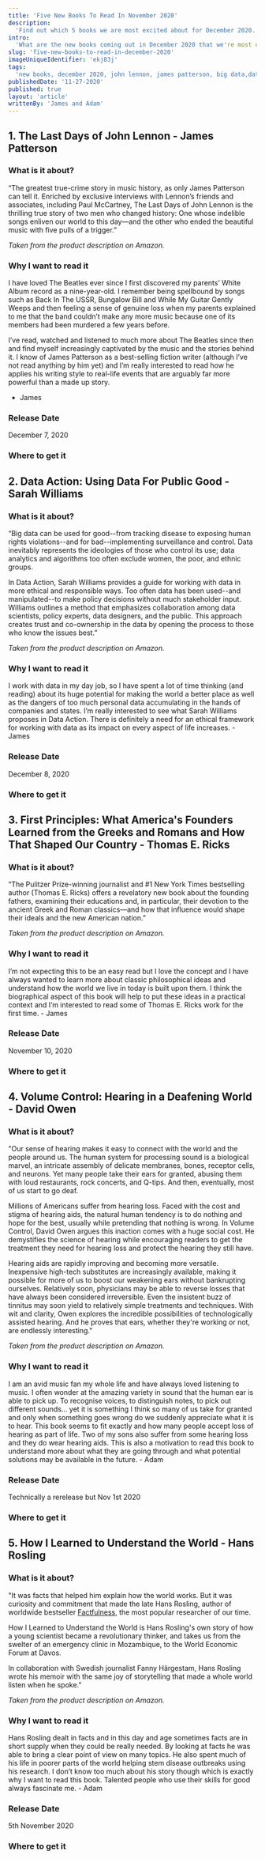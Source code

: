 ```yaml
---
title: 'Five New Books To Read In November 2020'
description:
  'Find out which 5 books we are most excited about for December 2020.'
intro:
  'What are the new books coming out in December 2020 that we're most excited by? Featuring John Lennon, big data and more...'
slug: 'five-new-books-to-read-in-december-2020'
imageUniqueIdentifier: 'ekj83j'
tags:
  'new books, december 2020, john lennon, james patterson, big data,data action, sarah williams'
publishedDate: '11-27-2020'
published: true
layout: 'article'
writtenBy: 'James and Adam'
---
```



<Box textAlign="center">
  <h2>1. The Last Days of John Lennon - James Patterson</h2>
</Box>

<Image266x400
  src="barack-obama-a-promised-land_immu4t"
  altText="The Last Days of John Lennon"
  imageCategory="book-summaries"
/>

### What is it about?

“The greatest true-crime story in music history, as only James Patterson can tell it. Enriched by exclusive interviews with Lennon’s friends and associates, including Paul McCartney, The Last Days of John Lennon is the thrilling true story of two men who changed history: One whose indelible songs enliven our world to this day—and the other who ended the beautiful music with five pulls of a trigger.”

_Taken from the product description on Amazon._

### Why I want to read it

I have loved The Beatles ever since I first discovered my parents’ White Album record as a nine-year-old. I remember being spellbound by songs such as Back In The USSR,  Bungalow Bill and While My Guitar Gently Weeps and then feeling a sense of genuine loss when my parents explained to me that the band couldn’t make any more music because one of its members had been murdered a few years before. 

I’ve read, watched and listened to much more about The Beatles since then and find myself increasingly captivated by the music and the stories behind it. I know of James Patterson as a best-selling fiction writer (although I’ve not read anything by him yet) and I’m really interested to read how he applies his writing style to real-life events that are arguably far more powerful than a made up story.
 - James

### Release Date

December 7, 2020

### Where to get it

<AmazonCta link="https://www.amazon.com/Last-Days-John-Lennon/dp/0316429066/ref=as_li_ss_tl?dchild=1&keywords=The+Last+Days+of+John+Lennon&qid=1606475228&sr=8-2&linkCode=ll1&tag=paperbacktrav-20&linkId=776a0ef1728b0516e0cf8e4e4d285e7e&language=en_US" />

<Box textAlign="center" pt={8}>
  <h2>2. Data Action: Using Data For Public Good - Sarah Williams</h2>
</Box>

<Image266x400
  src="seth-godin-the-practice_hm8xla"
  altText="Data Action: Using Data For Public Good"
  imageCategory="book-summaries"
/>

### What is it about?

“Big data can be used for good--from tracking disease to exposing human rights violations--and for bad--implementing surveillance and control. Data inevitably represents the ideologies of those who control its use; data analytics and algorithms too often exclude women, the poor, and ethnic groups. 

In Data Action, Sarah Williams provides a guide for working with data in more ethical and responsible ways. Too often data has been used--and manipulated--to make policy decisions without much stakeholder input. Williams outlines a method that emphasizes collaboration among data scientists, policy experts, data designers, and the public. This approach creates trust and co-ownership in the data by opening the process to those who know the issues best.”

_Taken from the product description on Amazon._

### Why I want to read it

I work with data in my day job, so I have spent a lot of time thinking (and reading) about its huge potential for making the world a better place as well as the dangers of too much personal data accumulating in the hands of companies and states. I’m really interested to see what Sarah Williams proposes in Data Action. There is definitely a need for an ethical framework for working with data as its impact on every aspect of life increases. - James

### Release Date

December 8, 2020

### Where to get it

<AmazonCta link="https://www.amazon.com/Data-Action-Using-Public-Good/dp/0262044196/ref=as_li_ss_tl?dchild=1&keywords=data+action&qid=1606472118&sr=8-1&linkCode=ll1&tag=paperbacktrav-20&linkId=d8fe8588ac9e61031677b4c926327151&language=en_US" />

<Box textAlign="center" pt={8}>
  <h2>
    3. First Principles: What America's Founders Learned from the Greeks and
    Romans and How That Shaped Our Country - Thomas E. Ricks
  </h2>
</Box>

<Image266x400
  src="thomas-e-ricks-first-principles_y9kzym"
  altText="First Principles: What America's Founders Learned from the Greeks and Romans and How That Shaped Our Country"
  imageCategory="book-summaries"
/>

### What is it about?

“The Pulitzer Prize-winning journalist and #1 New York Times bestselling author
(Thomas E. Ricks) offers a revelatory new book about the founding fathers,
examining their educations and, in particular, their devotion to the ancient
Greek and Roman classics—and how that influence would shape their ideals and the
new American nation.”

_Taken from the product description on Amazon._

### Why I want to read it

I’m not expecting this to be an easy read but I love the concept and I have
always wanted to learn more about classic philosophical ideas and understand how
the world we live in today is built upon them. I think the biographical aspect
of this book will help to put these ideas in a practical context and I’m
interested to read some of Thomas E. Ricks work for the first time. - James

### Release Date

November 10, 2020

### Where to get it

<AmazonCta link="https://www.amazon.com/First-Principles-Americas-Founders-Learned/dp/0062997459/ref=as_li_ss_tl?crid=1AZPZEBLU6KKO&dchild=1&keywords=first+principles&qid=1603376424&s=books&sprefix=first+princ,stripbooks-intl-ship,288&sr=1-1&linkCode=ll1&tag=paperbacktrav-20&linkId=d7bc1bb7da1be9b76313979308e0e795&language=en_US" />

<Box textAlign="center" pt={8}>
  <h2>4. Volume Control: Hearing in a Deafening World - David Owen</h2>
</Box>

<Image266x400
  src="david-owen-volume-control_eskumj"
  altText="Volume Control: Hearing in a Deafening World"
  imageCategory="book-summaries"
/>

### What is it about?

"Our sense of hearing makes it easy to connect with the world and the people
around us. The human system for processing sound is a biological marvel, an
intricate assembly of delicate membranes, bones, receptor cells, and neurons.
Yet many people take their ears for granted, abusing them with loud restaurants,
rock concerts, and Q-tips. And then, eventually, most of us start to go deaf.

Millions of Americans suffer from hearing loss. Faced with the cost and stigma
of hearing aids, the natural human tendency is to do nothing and hope for the
best, usually while pretending that nothing is wrong. In Volume Control, David
Owen argues this inaction comes with a huge social cost. He demystifies the
science of hearing while encouraging readers to get the treatment they need for
hearing loss and protect the hearing they still have.

Hearing aids are rapidly improving and becoming more versatile. Inexpensive
high-tech substitutes are increasingly available, making it possible for more of
us to boost our weakening ears without bankrupting ourselves. Relatively soon,
physicians may be able to reverse losses that have always been considered
irreversible. Even the insistent buzz of tinnitus may soon yield to relatively
simple treatments and techniques. With wit and clarity, Owen explores the
incredible possibilities of technologically assisted hearing. And he proves that
ears, whether they're working or not, are endlessly interesting."

_Taken from the product description on Amazon._

### Why I want to read it

I am an avid music fan my whole life and have always loved listening to music. I
often wonder at the amazing variety in sound that the human ear is able to pick
up. To recognise voices, to distinguish notes, to pick out different sounds… yet
it is something I think so many of us take for granted and only when something
goes wrong do we suddenly appreciate what it is to hear. This book seems to fit
exactly and how many people accept loss of hearing as part of life. Two of my
sons also suffer from some hearing loss and they do wear hearing aids. This is
also a motivation to read this book to understand more about what they are going
through and what potential solutions may be available in the future. - Adam

### Release Date

Technically a rerelease but Nov 1st 2020

### Where to get it

<AmazonCta link="https://www.amazon.com/gp/product/0525534229/ref=as_li_tl?ie=UTF8&camp=1789&creative=9325&creativeASIN=0525534229&linkCode=as2&tag=paperbacktrav-20&linkId=0eed3edc0eace95ccde64a8036e0120f" />

<Box textAlign="center" pt={8}>
  <h2>5. How I Learned to Understand the World - Hans Rosling</h2>
</Box>

<Image266x400
  src="hans-rosling-how-i-learned-to-understand-the-world_dsfxtn"
  altText="How I Learned to Understand the World"
  imageCategory="book-summaries"
/>

### What is it about?

"It was facts that helped him explain how the world works. But it was curiosity
and commitment that made the late Hans Rosling, author of worldwide bestseller
[Factfulness](https://paperbacktravels.com/book-summaries/economics/hans-rosling-factfulness),
the most popular researcher of our time.

How I Learned to Understand the World is Hans Rosling's own story of how a young
scientist became a revolutionary thinker, and takes us from the swelter of an
emergency clinic in Mozambique, to the World Economic Forum at Davos.

In collaboration with Swedish journalist Fanny Härgestam, Hans Rosling wrote his
memoir with the same joy of storytelling that made a whole world listen when he
spoke."

_Taken from the product description on Amazon._

### Why I want to read it

Hans Rosling dealt in facts and in this day and age sometimes facts are in short
supply when they could be really needed. By looking at facts he was able to
bring a clear point of view on many topics. He also spent much of his life in
poorer parts of the world helping stem disease outbreaks using his research. I
don’t know too much about his story though which is exactly why I want to read
this book. Talented people who use their skills for good always fascinate me. -
Adam

### Release Date

5th November 2020

### Where to get it

<AmazonCta link="https://www.amazon.com/gp/product/1250266890/ref=as_li_tl?ie=UTF8&camp=1789&creative=9325&creativeASIN=1250266890&linkCode=as2&tag=paperbacktrav-20&linkId=f250e9641e0dc6912870d68106fd9d06" />
